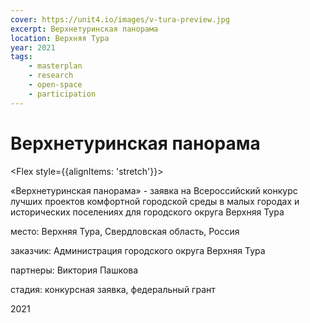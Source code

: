 ```yaml
---
cover: https://unit4.io/images/v-tura-preview.jpg
excerpt: Верхнетуринская панорама
location: Верхняя Тура
year: 2021
tags:
    - masterplan
    - research
    - open-space
    - participation
---
```

# Верхнетуринская панорама

<Flex style={{alignItems: 'stretch'}}>
<Flex col>

«Верхнетуринская панорама» - заявка на Всероссийский конкурс лучших проектов комфортной городской среды в малых городах и исторических поселениях для городского округа Верхняя Тура

</Flex>

<div>
<p><BlackHighlight>место:</BlackHighlight> Верхняя Тура, Свердловская область, Россия</p>

<p><BlackHighlight>заказчик:</BlackHighlight> Администрация городского округа Верхняя Тура</p>

<p><BlackHighlight>партнеры:</BlackHighlight> Виктория Пашкова</p>

<p><BlackHighlight>стадия:</BlackHighlight> конкурсная заявка, федеральный грант</p>

2021
</div>
</Flex>

<Image src="/images/v-tura-preview.jpg" width={1920} height={1248} alt="" /> 

